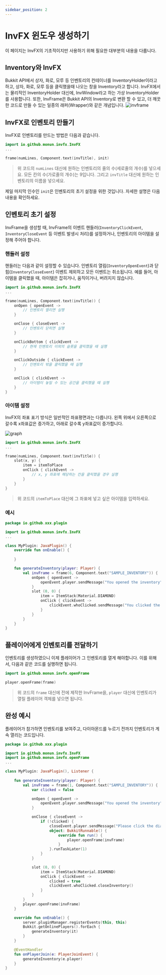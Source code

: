 ```yaml
---
sidebar_position: 2
---
```


# InvFX 윈도우 생성하기
이 페이지는 InvFX의 기초적이지만 사용하기 위해 필요한 대부분의 내용을 다룹니다.

## Inventory와 InvFX
Bukkit API에서 상자, 화로, 모루 등 인벤토리의 컨테이너를 InventoryHolder이라고 하고, 상자, 화로, 모루 등을 클릭했을때 나오는 창을 Inventory라고 합니다. InvFX에서는 물리적인 InventoryHolder 대신에, InvWindow라고 하는 가상 InventoryHolder를 사용합니다. 또한, InvFrame은 Bukkit API의 Inventory로 변환 할 수 있고, 더 깨끗한 코드로 만들 수 있는 일종의 래퍼(Wrapper)와 같은 개념입니다.
![invframe](https://user-images.githubusercontent.com/80996692/139724121-480f08f3-6a7d-490a-be52-1c9230ca09c3.png)


## InvFX로 인벤토리 만들기
InvFX로 인벤토리를 만드는 방법은 다음과 같습니다.

```kotlin
import io.github.monun.invfx.InvFX
...

frame(numLines, Component.text(invTitle), init)
```
> 위 코드의 `numLines` 대신에 원하는 인벤토리의 줄의 수(세로줄의 개수)를 넣으세요. 모든 칸의 수(가로줄의 개수)는 9입니다. 그리고 `invTitle` 대신에 원하는 인벤토리의 이름을 넣으세요.

제일 마지막 인수인 `init`은 인벤토리의 초기 설정을 위한 것입니다. 자세한 설명은 다음 내용을 확인하세요.

## 인벤토리 초기 설정
InvFrame을 생성할 때, InvFrame의 이벤트 핸들러(`InventoryClickEvent`, `InventoryCloseEvent` 등 이벤트 발생시 처리)를 설정하거나, 인벤토리의 아이템을 설정해 주어야 합니다.

### 핸들러 설정

핸들러는 다음과 같이 설정할 수 있습니다. 인벤토리 열림(`InventoryOpenEvent`)과 닫힘(`InventoryCloseEvent`) 이벤트 제외하고 모든 이벤트는 취소됩니다. 예를 들어, 아이템을 클릭했을 때, 아이템은 잡히거나, 움직이거나, 버려지지 않습니다.

```kotlin
import io.github.monun.invfx.InvFX
...

frame(numLines, Component.text(invTitle)) {
    onOpen { openEvent ->
        // 인벤토리 열리면 실행
    }

    onClose { closeEvent ->
        // 인벤토리 닫히면 실행
    }

    onClickBottom { clickEvent ->
        // 현재 인벤토리 이외의 슬롯을 클릭했을 때 실행
    }

    onClickOutside { clickEvent ->
        // 인벤토리 밖을 클릭했을 때 실행
    }

    onClick { clickEvent ->
        // 아이템이 놓일 수 있는 공간을 클릭했을 때 실행
    }
}
```

### 아이템 설정
InvFX의 좌표 표기 방식은 일반적인 좌표평면과는 다릅니다. 왼쪽 위에서 오른쪽으로 갈수록 x좌표값은 증가하고, 아래로 갈수록 y좌표값이 증가합니다. 

![graph](@site/static/img/chest.png)

```kotlin
import io.github.monun.invfx.InvFX
...

frame(numLines, Component.text(invTitle)) {
    slot(x, y) {
        item = itemToPlace
        onClick { clickEvent ->
            // x, y 좌표에 해당하는 칸을 클릭했을 경우 실행
        }
    }
}
```
> 위 코드의  `itemToPlace` 대신에 그 좌표에 넣고 싶은 아이템을 입력하세요.

### 예시
```kotlin
package io.github.xxx.plugin

import io.github.monun.invfx.InvFX
...

class MyPlugin: JavaPlugin() {
    override fun onEnable() {
        
    }

    fun generateInventory(player: Player) {
        val invFrame = frame(6, Component.text("SAMPLE_INVENTORY")) {
            onOpen { openEvent ->
                openEvent.player.sendMessage("You opened the inventory")
            }
            slot (0, 0) {
                item = ItemStack(Material.DIAMOND)
                onClick { clickEvent ->
                    clickEvent.whoClicked.sendMessage("You clicked the diamond!")
                }
            }
        }
    }
}
```

## 플레이어에게 인벤토리를 전달하기
인벤토리를 생성하였으니 이제 플레이어가 그 인벤토리를 열게 해야합니다. 이를 위해서, 다음과 같은 코드를 실행하면 됩니다.

```kotlin
import io.github.monun.invfx.openFrame

player.openFrame(frame)
```
> 위 코드의 `frame` 대신에 전에 제작한 InvFrame을, `player` 대신에 인벤토리가 열릴 플레이어 객체를 넣으면 됩니다.

## 완성 예시
플레이어가 참가하면 인벤토리를 보여주고, 다이아몬드를 누르기 전까지 인벤토리가 계속 열리는 코드입니다.

```kotlin
package io.github.xxx.plugin

import io.github.monun.invfx.InvFX
import io.github.monun.invfx.openFrame
...

class MyPlugin: JavaPlugin(), Listener {
    
    fun generateInventory(player: Player) {
        val invFrame = frame(1, Component.text("SAMPLE_INVENTORY")) {
            var clicked = false

            onOpen { openEvent ->
                openEvent.player.sendMessage("You opened the inventory")
            }

            onClose { closeEvent ->
                if (!clicked) {
                    closeEvent.player.sendMessage("Please click the diamond")
                    object: BukkitRunnable() {
                        override fun run() {
                            player.openFrame(invFrame)
                        }
                    }.runTaskLater(1)
                }
            }

            slot (0, 0) {
                item = ItemStack(Material.DIAMOND)
                onClick { clickEvent ->
                    clicked = true
                    clickEvent.whoClicked.closeInventory()
                }
            }
        }
        player.openFrame(invFrame)
    }

    override fun onEnable() {
        server.pluginManager.registerEvents(this, this)
        Bukkit.getOnlinePlayers().forEach {
            generateInventory(it)
        }
    }

    @EventHandler
    fun onPlayerJoin(e: PlayerJoinEvent) {
        generateInventory(e.player)
    }
}
```
